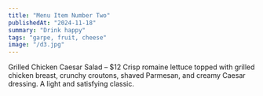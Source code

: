 ```yaml
---
title: "Menu Item Number Two"
publishedAt: "2024-11-18"
summary: "Drink happy"
tags: "garpe, fruit, cheese"
image: "/d3.jpg"
---
```





Grilled Chicken Caesar Salad – $12 Crisp romaine lettuce topped with grilled chicken breast, crunchy croutons, shaved Parmesan, and creamy Caesar dressing. A light and satisfying classic.